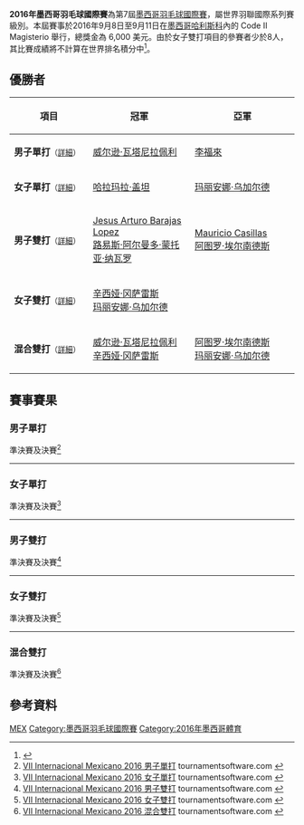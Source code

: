 {{noteTA|G1=Badminton}}
{{infobox badminton event
|name           = 2016年墨西哥羽毛球國際賽
|image          = 
|size           = 
|caption        =
|dates          = 2016年9月8日－9月11日
|number_edition = 第7屆
|level          = 4B
|prize_money    = 6,000 美元
|location       = {{MEX}}[[哈利斯科|哈利斯科]]
|venue          = Code II Magisterio
|previous       = 2015年墨西哥羽毛球國際賽 
|next           = 2017年墨西哥羽毛球國際賽
}}
'''2016年墨西哥羽毛球國際賽'''為第7屆[[墨西哥羽毛球國際賽|墨西哥羽毛球國際賽]]，屬世界羽聯國際系列賽級別。本屆賽事於2016年9月8日至9月11日在[[墨西哥|墨西哥]][[哈利斯科|哈利斯科]]內的 Code II Magisterio 舉行，總獎金為 6,000 美元。由於女子雙打項目的參賽者少於8人，其比賽成績將不計算在世界排名積分中<ref>{{cite web|title=Invitation to VII INTERNATIONAL MEXICANO 2016|url=http://www.badmintonpanam.org/wp-content/uploads/2014/03/Invitaci%C3%B3n-VI-Internacional-Mexicano-2016-final-v1.pdf|publisher=Federación Mexicana de Bádminton (FEMEBA)|access-date=2016-09-26|archive-url=https://web.archive.org/web/20180928183641/http://www.badmintonpanam.org/wp-content/uploads/2014/03/Invitaci%C3%B3n-VI-Internacional-Mexicano-2016-final-v1.pdf|archive-date=2018-09-28|dead-url=yes}}{{en}}</ref>。

== 優勝者 ==
{| class=wikitable style="font-size:small"
!width="200"|項目
!width="250"|冠軍
!width="250"|亞軍
|-
|'''男子單打'''<small>（[[#男子單打|詳細]]）</small>
|{{flagicon|AUT}} [[威尔逊·瓦塔尼拉佩利|威尔逊·瓦塔尼拉佩利]]
|{{flagicon|USA}} [[李福來|李福來]]
|-
|'''女子單打'''<small>（[[#女子單打|詳細]]）</small>
|{{flagicon|MEX}} [[哈拉玛拉·盖坦|哈拉玛拉·盖坦]]
|{{flagicon|MEX}} [[玛丽安娜·乌加尔德|玛丽安娜·乌加尔德]]
|-
|'''男子雙打'''<small>（[[#男子雙打|詳細]]）</small>
|{{flagicon|MEX}} [[Jesus_Arturo_Barajas_Lopez|Jesus Arturo Barajas Lopez]]<br/>{{flagicon|MEX}} [[路易斯·阿尔曼多·蒙托亚·纳瓦罗|路易斯·阿尔曼多·蒙托亚·纳瓦罗]]
|{{flagicon|MEX}} [[Mauricio_Casillas|Mauricio Casillas]]<br/>{{flagicon|MEX}} [[阿图罗·埃尔南德斯|阿图罗·埃尔南德斯]]
|-
|'''女子雙打'''<small>（[[#女子雙打|詳細]]）</small>
|{{flagicon|MEX}} [[辛西娅·冈萨雷斯|辛西娅·冈萨雷斯]]<br/>{{flagicon|MEX}} [[玛丽安娜·乌加尔德|玛丽安娜·乌加尔德]]
|{{nowrap|{{flagicon|MEX}} [[Natalia_Eyennidth_Serna_Leyva|Natalia Eyennidth Serna Leyva]]<br/>{{flagicon|MEX}} [[Vanessa_Karmine_Villalobos_Vazquez|Vanessa Karmine Villalobos Vazquez]]}}
|-
|'''混合雙打'''<small>（[[#混合雙打|詳細]]）</small>
|{{flagicon|AUT}} [[威尔逊·瓦塔尼拉佩利|威尔逊·瓦塔尼拉佩利]]<br/>{{flagicon|MEX}} [[辛西娅·冈萨雷斯|辛西娅·冈萨雷斯]]
|{{flagicon|MEX}} [[阿图罗·埃尔南德斯|阿图罗·埃尔南德斯]]<br/>{{flagicon|MEX}} [[玛丽安娜·乌加尔德|玛丽安娜·乌加尔德]]
|}

== 賽事賽果 ==
=== 男子單打 ===
;準決賽及決賽<ref name="MS">[http://bwf.tournamentsoftware.com/sport/draw.aspx?id=6E5CF55F-ACFF-4664-AFBD-2792F4BFF70F&draw=1 VII Internacional Mexicano 2016 男子單打] {{Wayback|url=http://bwf.tournamentsoftware.com/sport/draw.aspx?id=6E5CF55F-ACFF-4664-AFBD-2792F4BFF70F&draw=1 |date=20180927173233 }} tournamentsoftware.com {{en}}</ref>
{{4TeamBracket-Tennis3-v2
| team-width=200
| RD1-seed1=1
| RD1-team1={{flagicon|MEX}} [[阿图罗·埃尔南德斯|阿图罗·埃尔南德斯]]
| RD1-score1-1=9
| RD1-score1-2='''21
| RD1-score1-3=11
| RD1-seed2=
| RD1-team2='''{{flagicon|USA}} [[李福來|李福來]]
| RD1-score2-1='''21
| RD1-score2-2=15
| RD1-score2-3='''21

| RD1-seed3=3/4
| RD1-team3={{nowrap|{{flagicon|MEX}} [[Humberto_Aguirre_Fajardo|Humberto Aguirre Fajardo]]}}
| RD1-score3-1=9
| RD1-score3-2=11
| RD1-score3-3=
| RD1-seed4=2
| RD1-team4='''{{flagicon|AUT}} [[威尔逊·瓦塔尼拉佩利|威尔逊·瓦塔尼拉佩利]]
| RD1-score4-1='''21
| RD1-score4-2='''21
| RD1-score4-3=

| RD2-seed1=
| RD2-team1={{flagicon|USA}} [[李福來|李福來]]
| RD2-score1-1=13
| RD2-score1-2='''21
| RD2-score1-3=16
| RD2-seed2=2
| RD2-team2='''{{nowrap|{{flagicon|AUT}} [[威尔逊·瓦塔尼拉佩利|威尔逊·瓦塔尼拉佩利]]}}
| RD2-score2-1='''21
| RD2-score2-2=15
| RD2-score2-3='''21
}}
----

=== 女子單打 ===
;準決賽及決賽<ref name="WS">[http://bwf.tournamentsoftware.com/sport/draw.aspx?id=6E5CF55F-ACFF-4664-AFBD-2792F4BFF70F&draw=2 VII Internacional Mexicano 2016 女子單打] {{Wayback|url=http://bwf.tournamentsoftware.com/sport/draw.aspx?id=6E5CF55F-ACFF-4664-AFBD-2792F4BFF70F&draw=2 |date=20180927165618 }} tournamentsoftware.com {{en}}</ref>
{{4TeamBracket-Tennis3-v2
| team-width=200
| RD1-seed1=1
| RD1-team1='''{{flagicon|MEX}} [[哈拉玛拉·盖坦|哈拉玛拉·盖坦]]
| RD1-score1-1='''21
| RD1-score1-2='''21
| RD1-score1-3=
| RD1-seed2=
| RD1-team2={{flagicon|MEX}} [[Nicole_Marquez|Nicole Marquez]]
| RD1-score2-1=12
| RD1-score2-2=18
| RD1-score2-3=

| RD1-seed3=3/4
| RD1-team3={{flagicon|USA}} [[迪沙·古普塔|迪沙·古普塔]]
| RD1-score3-1=17
| RD1-score3-2=9
| RD1-score3-3=
| RD1-seed4=2
| RD1-team4='''{{flagicon|MEX}} [[玛丽安娜·乌加尔德|玛丽安娜·乌加尔德]]
| RD1-score4-1='''21
| RD1-score4-2='''21
| RD1-score4-3=

| RD2-seed1=1
| RD2-team1='''{{flagicon|MEX}} [[哈拉玛拉·盖坦|哈拉玛拉·盖坦]]
| RD2-score1-1=15
| RD2-score1-2='''21
| RD2-score1-3='''21
| RD2-seed2=2
| RD2-team2={{flagicon|MEX}} [[玛丽安娜·乌加尔德|玛丽安娜·乌加尔德]]
| RD2-score2-1='''21
| RD2-score2-2=10
| RD2-score2-3=17
}}
----

=== 男子雙打 ===
;準決賽及決賽<ref name="MD">[http://bwf.tournamentsoftware.com/sport/draw.aspx?id=6E5CF55F-ACFF-4664-AFBD-2792F4BFF70F&draw=3 VII Internacional Mexicano 2016 男子雙打] {{Wayback|url=http://bwf.tournamentsoftware.com/sport/draw.aspx?id=6E5CF55F-ACFF-4664-AFBD-2792F4BFF70F&draw=3 |date=20180927170545 }} tournamentsoftware.com {{en}}</ref>
{{4TeamBracket-Tennis3-v2
| team-width=200
| RD1-seed1=
| RD1-team1='''{{nowrap|{{flagicon|MEX}} [[Jesus_Arturo_Barajas_Lopez|Jesus Arturo Barajas Lopez]]<br/> {{flagicon|MEX}} [[路易斯·阿尔曼多·蒙托亚·纳瓦罗|路易斯·阿尔曼多·蒙托亚·纳瓦罗]]}}
| RD1-score1-1='''21
| RD1-score1-2=14
| RD1-score1-3='''21
| RD1-seed2=
| RD1-team2={{flagicon|MEX}} [[Armando_Gaitan|Armando Gaitan]]<br/> {{flagicon|MEX}} [[Sebastian_Martinez_Cardoso|Sebastian Martinez Cardoso]]
| RD1-score2-1=18
| RD1-score2-2='''21
| RD1-score2-3=12

| RD1-seed3=
| RD1-team3={{nowrap|{{flagicon|MEX}} [[Humberto_Aguirre_Fajardo|Humberto Aguirre Fajardo]]<br/> {{flagicon|MEX}} [[Victor_Manuel_Ramirez|Victor Manuel Ramirez]]}}
| RD1-score3-1=13
| RD1-score3-2='''22
| RD1-score3-3=19
| RD1-seed4=2
| RD1-team4='''{{flagicon|MEX}} [[Mauricio_Casillas|Mauricio Casillas]]<br/> {{flagicon|MEX}} [[阿图罗·埃尔南德斯|阿图罗·埃尔南德斯]]
| RD1-score4-1='''21
| RD1-score4-2=20
| RD1-score4-3='''21

| RD2-seed1=
| RD2-team1='''{{nowrap|{{flagicon|MEX}} [[Jesus_Arturo_Barajas_Lopez|Jesus Arturo Barajas Lopez]]<br/> {{flagicon|MEX}} [[路易斯·阿尔曼多·蒙托亚·纳瓦罗|路易斯·阿尔曼多·蒙托亚·纳瓦罗]]}}
| RD2-score1-1='''21
| RD2-score1-2=17
| RD2-score1-3='''22
| RD2-seed2=2
| RD2-team2={{flagicon|MEX}} [[Mauricio_Casillas|Mauricio Casillas]]<br/> {{flagicon|MEX}} [[阿图罗·埃尔南德斯|阿图罗·埃尔南德斯]]
| RD2-score2-1=18
| RD2-score2-2='''21
| RD2-score2-3=20
}}
----

=== 女子雙打 ===
;準決賽及決賽<ref name="WD">[http://bwf.tournamentsoftware.com/sport/draw.aspx?id=6E5CF55F-ACFF-4664-AFBD-2792F4BFF70F&draw=4 VII Internacional Mexicano 2016 女子雙打] {{Wayback|url=http://bwf.tournamentsoftware.com/sport/draw.aspx?id=6E5CF55F-ACFF-4664-AFBD-2792F4BFF70F&draw=4 |date=20180927173522 }} tournamentsoftware.com {{en}}</ref>
{{4TeamBracket-Tennis3-v2
| team-width=200
| RD1-seed1=1
| RD1-team1='''{{flagicon|MEX}} [[辛西娅·冈萨雷斯|辛西娅·冈萨雷斯]]<br/> {{flagicon|MEX}} [[玛丽安娜·乌加尔德|玛丽安娜·乌加尔德]]
| RD1-score1-1='''21
| RD1-score1-2=16
| RD1-score1-3='''21
| RD1-seed2=
| RD1-team2={{nowrap|{{flagicon|MEX}} [[Ayidsa_Yamile_Barajas|Ayidsa Yamile Barajas]]<br/> {{flagicon|MEX}} [[Jesica_Jazmin_Bautista|Jesica Jazmin Bautista]]}}
| RD1-score2-1=14
| RD1-score2-2='''21
| RD1-score2-3=14

| RD1-seed3=
| RD1-team3={{flagicon|MEX}} [[Nicole_Marquez|Nicole Marquez]]<br/> {{flagicon|MEX}} [[Karen_Olaguez|Karen Olaguez]]
| RD1-score3-1=6
| RD1-score3-2=14
| RD1-score3-3=
| RD1-seed4=
| RD1-team4='''{{nowrap|{{flagicon|MEX}} [[Natalia_Eyennidth_Serna_Leyva|Natalia Eyennidth Serna Leyva]]<br/> {{flagicon|MEX}} [[Vanessa_Karmine_Villalobos_Vazquez|Vanessa Karmine Villalobos Vazquez]]}}
| RD1-score4-1='''21
| RD1-score4-2='''21
| RD1-score4-3=

| RD2-seed1=1
| RD2-team1='''{{flagicon|MEX}} [[辛西娅·冈萨雷斯|辛西娅·冈萨雷斯]]<br/> {{flagicon|MEX}} [[玛丽安娜·乌加尔德|玛丽安娜·乌加尔德]]
| RD2-score1-1='''21
| RD2-score1-2='''21
| RD2-score1-3=
| RD2-seed2=
| RD2-team2={{nowrap|{{flagicon|MEX}} [[Natalia_Eyennidth_Serna_Leyva|Natalia Eyennidth Serna Leyva]]<br/> {{flagicon|MEX}} [[Vanessa_Karmine_Villalobos_Vazquez|Vanessa Karmine Villalobos Vazquez]]}}
| RD2-score2-1=16
| RD2-score2-2=11
| RD2-score2-3=
}}
----

=== 混合雙打 ===
;準決賽及決賽<ref name="XD">[http://bwf.tournamentsoftware.com/sport/draw.aspx?id=6E5CF55F-ACFF-4664-AFBD-2792F4BFF70F&draw=5 VII Internacional Mexicano 2016 混合雙打] {{Wayback|url=http://bwf.tournamentsoftware.com/sport/draw.aspx?id=6E5CF55F-ACFF-4664-AFBD-2792F4BFF70F&draw=5 |date=20180927161539 }} tournamentsoftware.com {{en}}</ref>
{{4TeamBracket-Tennis3-v2
| team-width=200
| RD1-seed1=1
| RD1-team1='''{{flagicon|MEX}} [[阿图罗·埃尔南德斯|阿图罗·埃尔南德斯]]<br/> {{flagicon|MEX}} [[玛丽安娜·乌加尔德|玛丽安娜·乌加尔德]]
| RD1-score1-1='''21
| RD1-score1-2='''21
| RD1-score1-3=
| RD1-seed2=
| RD1-team2={{nowrap|{{flagicon|MEX}} [[Victor_Manuel_Ramirez|Victor Manuel Ramirez]]<br/> {{flagicon|MEX}} [[Nicole_Marquez|Nicole Marquez]]}}
| RD1-score2-1=16
| RD1-score2-2=16
| RD1-score2-3=

| RD1-seed3=3/4
| RD1-team3='''{{flagicon|AUT}} [[威尔逊·瓦塔尼拉佩利|威尔逊·瓦塔尼拉佩利]]<br/> {{flagicon|MEX}} [[辛西娅·冈萨雷斯|辛西娅·冈萨雷斯]]
| RD1-score3-1='''21
| RD1-score3-2='''21
| RD1-score3-3=
| RD1-seed4=2
| RD1-team4={{nowrap|{{flagicon|MEX}} [[Humberto_Aguirre_Fajardo|Humberto Aguirre Fajardo]]<br/> {{flagicon|MEX}} [[Yesenia_Duarte|Yesenia Duarte]]}}
| RD1-score4-1=15
| RD1-score4-2=16
| RD1-score4-3=

| RD2-seed1=1
| RD2-team1={{flagicon|MEX}} [[阿图罗·埃尔南德斯|阿图罗·埃尔南德斯]]<br/> {{flagicon|MEX}} [[玛丽安娜·乌加尔德|玛丽安娜·乌加尔德]]
| RD2-score1-1='''21
| RD2-score1-2=11
| RD2-score1-3=14
| RD2-seed2=3/4
| RD2-team2='''{{nowrap|{{flagicon|AUT}} [[威尔逊·瓦塔尼拉佩利|威尔逊·瓦塔尼拉佩利]]<br/> {{flagicon|MEX}} [[辛西娅·冈萨雷斯|辛西娅·冈萨雷斯]]}}
| RD2-score2-1=15
| RD2-score2-2='''21
| RD2-score2-3='''21
}}

== 參考資料 ==
{{Reflist}}

[[Category:2016年世界羽聯國際系列賽|MEX]]
[[Category:墨西哥羽毛球國際賽|Category:墨西哥羽毛球國際賽]]
[[Category:2016年墨西哥體育|Category:2016年墨西哥體育]]